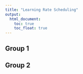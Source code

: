 ```yaml
---
title: "Learning Rate Scheduling"
output:
  html_document:
    toc: true
    toc_float: true
---
```


## Group 1


## Group 2



